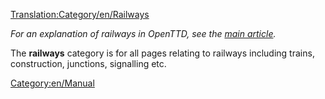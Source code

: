 [[Translation:Category/en/Railways]]

''For an explanation of railways in OpenTTD, see the [[Main/en/Railways|main article]].''

The '''railways''' category is for all pages relating to railways including trains, construction, junctions, signalling etc.

[[Category:en/Manual]]